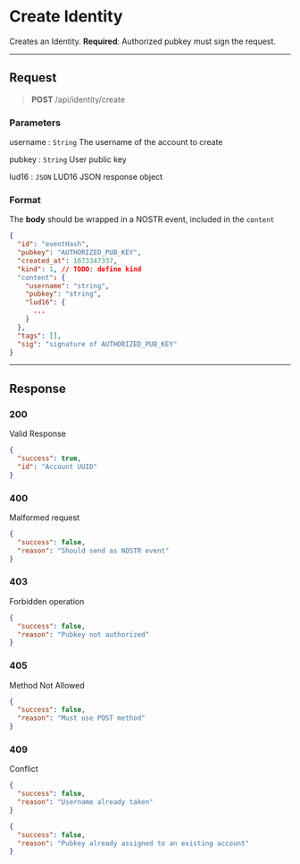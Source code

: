 # Create Identity

Creates an Identity.
**Required**: Authorized pubkey must sign the request.

---

## Request

> **POST** /api/identity/create

### Parameters

username
: `String`
The username of the account to create

pubkey
: `String`
User public key

lud16
: `JSON`
LUD16 JSON response object

### Format

The **body** should be wrapped in a NOSTR event, included in the `content`

```json highlight=7-8
{
  "id": "eventHash",
  "pubkey": "AUTHORIZED_PUB_KEY",
  "created_at": 1673347337,
  "kind": 1, // TODO: define kind
  "content": {
    "username": "string",
    "pubkey": "string",
    "lud16": {
      ...
    }
  },
  "tags": [],
  "sig": "signature of AUTHORIZED_PUB_KEY"
}
```

---

## Response

### 200

Valid Response

```json
{
  "success": true,
  "id": "Account UUID"
}
```

### 400

Malformed request

```json
{
  "success": false,
  "reason": "Should send as NOSTR event"
}
```

### 403

Forbidden operation

```json
{
  "success": false,
  "reason": "Pubkey not authorized"
}
```

### 405

Method Not Allowed

```json
{
  "success": false,
  "reason": "Must use POST method"
}
```

### 409

Conflict

```json
{
  "success": false,
  "reason": "Username already taken"
}
```

```json
{
  "success": false,
  "reason": "Pubkey already assigned to an existing account"
}
```
